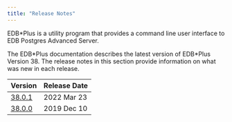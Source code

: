 ```yaml
---
title: "Release Notes"
---
```


EDB\*Plus is a utility program that provides a command line user interface to EDB Postgres Advanced Server.

The EDB\*Plus documentation describes the latest version of EDB\*Plus Version 38. The release notes in this section provide information on what was new in each release. 

| Version                                | Release Date |                        
| -------------------------------------- | ------------ |  
| [38.0.1](09_edbplus38.01_rel_notes.mdx)| 2022 Mar 23  | 
| [38.0.0](10_edbplus38_rel_notes.mdx)   | 2019 Dec 10  |